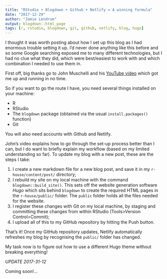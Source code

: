 ```yaml
---
title: "RStudio + Blogdown + Github + Netlify = A winning formula"
date: "2017-12-29"
author: "Jamie Lendrum"
output: blogdown::html_page
tags: [r, rstudio, blogdown, git, github, netlify, blog, hugo]
---
```


I thought it was worth posting about how I set up this blog as I had enormous trouble setting it up. I'd never done anything like this before and so some Google searching exposed me to many different technologies, but I had no clue what they did, which were best/easiest to work with and which combination I needed to use them in.

First off, big thanks go to John Muschelli and his [YouTube video](https://www.youtube.com/watch?v=syWAKaj-4ck) which got me up and running in no time.

So if you want to go the route I have, you need several things installed on your machine:

* R
* RStudio
* The `blogdown` package (obtained via the usual `install.packages()` function)
* Git

You will also need accounts with Github and Netlify.

John's video explains how to go through the set-up process better than I can, but I do want to briefly explain my workflow (based on my limited understanding so far). To update my blog with a new post, these are the steps I take:

1. I create a new markdown file for a new blog post, and save it in my `r-house/content/post/` directory;
2. I rebuild my site on my local machine with the command `blogdown::build_site()`. This sets off the website generation software *Hugo* which sits behind `blogdown` to create the required HTML pages in the `r-house/public/` folder. The `public` folder holds all the files needed for the website.
3. I register these changes with Git on my local machine, by staging and committing these changes from within RStudio (Tools>Version Control>Commit);
4. I upload all of this to my GitHub repository by hitting the Push button.

That's it! Once my GitHub repository updates, Netlify automatically refreshes my blog by recognising the `public/` folder has changed.

My task now is to figure out how to use a different Hugo theme without breaking everything!

*UPDATE 2017-31-12*

Coming soon!...
